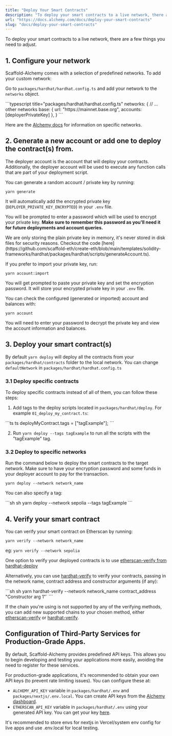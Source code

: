 ```yaml
---
title: "Deploy Your Smart Contracts"
description: "To deploy your smart contracts to a live network, there are a few things you need to adjust. 1. Configure your network Scaffold-Alchemy comes with a selection of predefined networks. To add your custom network: Go to packages/hardhat/hardhat.config.ts and add your network to the networks object. net..."
url: "https://docs.alchemy.com/docs/deploy-your-smart-contracts"
slug: "docs/deploy-your-smart-contracts"
---
```


To deploy your smart contracts to a live network, there are a few things you need to adjust.

## 1. Configure your network

Scaffold-Alchemy comes with a selection of predefined networks. To add your custom network:

Go to `packages/hardhat/hardhat.config.ts` and add your network to the `networks` object.

<CodeGroup>
  ```typescript title="packages/hardhat/hardhat.config.ts"
  networks: {
      // ... other networks
      base: {
          url: "https://mainnet.base.org",
          accounts: [deployerPrivateKey]
      },
  }
  ```
</CodeGroup>

Here are the [Alchemy docs](/docs/how-to-add-alchemy-rpc-endpoints-to-metamask) for information on specific networks.

## 2. Generate a new account or add one to deploy the contract(s) from.

The deployer account is the account that will deploy your contracts. Additionally, the deployer account will be used to execute any function calls that are part of your deployment script.

You can generate a random account / private key by running:

```
yarn generate
```

It will automatically add the encrypted private key (`DEPLOYER_PRIVATE_KEY_ENCRYPTED`) in your `.env` file.

You will be prompted to enter a password which will be used to encrypt your private key. **Make sure to remember this password as you'll need it for future deployments and account queries.**

<Info>
  We are only storing the plain private key in memory, it's never stored in disk files for security reasons. Checkout the code [here](https://github.com/scaffold-eth/create-eth/blob/main/templates/solidity-frameworks/hardhat/packages/hardhat/scripts/generateAccount.ts).
</Info>

If you prefer to import your private key, run:

```
yarn account:import
```

You will get prompted to paste your private key and set the encryption password. It will store your encrypted private key in your `.env` file.

You can check the configured (generated or imported) account and balances with:

```
yarn account
```

You will need to enter your password to decrypt the private key and view the account information and balances.

## 3. Deploy your smart contract(s)

By default `yarn deploy` will deploy all the contracts from your `packages/hardhat/contracts` folder to the local network. You can change `defaultNetwork` in `packages/hardhat/hardhat.config.ts`

### 3.1 Deploy specific contracts

To deploy specific contracts instead of all of them, you can follow these steps:

1. Add tags to the deploy scripts located in `packages/hardhat/deploy`. For example `01_deploy_my_contract.ts`:

<CodeGroup>
  ```ts ts
  deployMyContract.tags = ["tagExample"];
  ```
</CodeGroup>

2. Run `yarn deploy --tags tagExample` to run all the scripts with the "tagExample" tag.

### 3.2 Deploy to specific networks

Run the command below to deploy the smart contracts to the target network. Make sure to have your encryption password and some funds in your deployer account to pay for the transaction.

```
yarn deploy --network network_name
```

You can also specify a tag:

<CodeGroup>
  ```sh sh
  yarn deploy --network sepolia --tags tagExample
  ```
</CodeGroup>

## 4. Verify your smart contract

You can verify your smart contract on Etherscan by running:

```
yarn verify --network network_name
```

eg: `yarn verify --network sepolia`

One option to verify your deployed contracts is to use [etherscan-verify from hardhat-deploy](https://www.npmjs.com/package/hardhat-deploy#4-hardhat-etherscan-verify)

Alternatively, you can use [hardhat-verify](https://hardhat.org/hardhat-runner/plugins/nomicfoundation-hardhat-verify) to verify your contracts, passing in the network name, contract address and constructor arguments (if any):

<CodeGroup>
  ```sh sh
  yarn hardhat-verify --network network_name contract_address "Constructor arg 1"`
  ```
</CodeGroup>

If the chain you're using is not supported by any of the verifying methods, you can add new supported chains to your chosen method, either [etherscan-verify](https://www.npmjs.com/package/hardhat-deploy#options-2) or [hardhat-verify](https://hardhat.org/hardhat-runner/plugins/nomicfoundation-hardhat-verify#adding-support-for-other-networks).

## Configuration of Third-Party Services for Production-Grade Apps.

By default, Scaffold-Alchemy provides predefined API keys. This allows you to begin developing and testing your applications more easily, avoiding the need to register for these services.

For production-grade applications, it's recommended to obtain your own API keys (to prevent rate limiting issues). You can configure these at:

* `ALCHEMY_API_KEY` variable in `packages/hardhat/.env` and `packages/nextjs/.env.local`. You can create API keys from the [Alchemy dashboard](https://dashboard.alchemy.com/).
* `ETHERSCAN_API_KEY` variable in `packages/hardhat/.env` using your generated API key. You can get your key [here](https://etherscan.io/myapikey).

<Info>
  It's recommended to store envs for nextjs in Vercel/system env config for live apps and use .env.local for local testing.
</Info>

